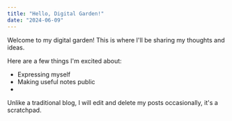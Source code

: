 ```yaml
---
title: "Hello, Digital Garden!"
date: "2024-06-09"
---
```


Welcome to my digital garden! This is where I'll be sharing my thoughts and ideas.

Here are a few things I'm excited about:

- Expressing myself 
- Making useful notes public
- 

Unlike a traditional blog, I will edit and delete my posts occasionally, it's a scratchpad. 